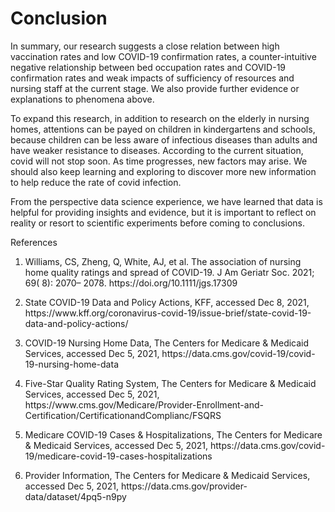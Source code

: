 # Conclusion

In summary, our research suggests a close relation between high vaccination rates and low COVID-19 confirmation rates, a counter-intuitive negative relationship between bed occupation rates and COVID-19 confirmation rates and weak impacts of sufficiency of resources and nursing staff at the current stage. We also provide further evidence or explanations to phenomena above.

To expand this research, in addition to research on the elderly in nursing homes, attentions can be payed on children in kindergartens and schools, because children can be less aware of infectious diseases than adults and have weaker resistance to diseases. According to the current situation, covid will not stop soon. As time progresses, new factors may arise. We should also keep learning and exploring to discover more new information to help reduce the rate of covid infection. 

From the perspective data science experience, we have learned that data is helpful for providing insights and evidence, but it is important to reflect on reality or resort to scientific experiments before coming to conclusions. 


References

1. Williams, CS, Zheng, Q, White, AJ, et al. The association of nursing home quality ratings and spread of COVID-19. J Am Geriatr Soc. 2021; 69( 8): 2070– 2078. https://doi.org/10.1111/jgs.17309

2. State COVID-19 Data and Policy Actions, KFF, accessed Dec 8, 2021, https://www.kff.org/coronavirus-covid-19/issue-brief/state-covid-19-data-and-policy-actions/

3. COVID-19 Nursing Home Data, The Centers for Medicare & Medicaid Services, accessed Dec 5, 2021, https://data.cms.gov/covid-19/covid-19-nursing-home-data

4. Five-Star Quality Rating System, The Centers for Medicare & Medicaid Services, accessed Dec 5, 2021, https://www.cms.gov/Medicare/Provider-Enrollment-and-Certification/CertificationandComplianc/FSQRS

5. Medicare COVID-19 Cases & Hospitalizations, The Centers for Medicare & Medicaid Services, accessed Dec 5, 2021, https://data.cms.gov/covid-19/medicare-covid-19-cases-hospitalizations

6. Provider Information, The Centers for Medicare & Medicaid Services, accessed Dec 5, 2021, https://data.cms.gov/provider-data/dataset/4pq5-n9py
